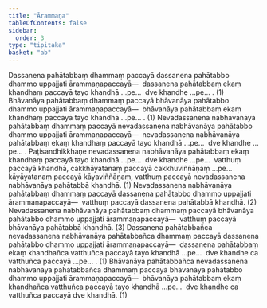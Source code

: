 ```yaml
---
title: "Ārammaṇa"
tableOfContents: false
sidebar:
  order: 3
type: "tipitaka"
basket: "ab"
---
```



<DynamicBreadcrumb />

<Division number="40">

<Paragraph number="872">
Dassanena pahātabbaṃ dhammaṃ paccayā dassanena pahātabbo dhammo uppajjati ārammaṇapaccayā—  dassanena pahātabbaṃ ekaṃ khandhaṃ paccayā tayo khandhā …pe…  dve khandhe …pe… . (1)
</Paragraph>

<Paragraph number="873">
Bhāvanāya pahātabbaṃ dhammaṃ paccayā bhāvanāya pahātabbo dhammo uppajjati ārammaṇapaccayā—  bhāvanāya pahātabbaṃ ekaṃ khandhaṃ paccayā tayo khandhā …pe… . (1)
</Paragraph>

<Paragraph number="874">
Nevadassanena nabhāvanāya pahātabbaṃ dhammaṃ paccayā nevadassanena nabhāvanāya pahātabbo dhammo uppajjati ārammaṇapaccayā—  nevadassanena nabhāvanāya pahātabbaṃ ekaṃ khandhaṃ paccayā tayo khandhā …pe…  dve khandhe …pe… . Paṭisandhikkhaṇe nevadassanena nabhāvanāya pahātabbaṃ ekaṃ khandhaṃ paccayā tayo khandhā …pe…  dve khandhe …pe…  vatthuṃ paccayā khandhā, cakkhāyatanaṃ paccayā cakkhuviññāṇaṃ …pe…  kāyāyatanaṃ paccayā kāyaviññāṇaṃ, vatthuṃ paccayā nevadassanena nabhāvanāya pahātabbā khandhā. (1)
</Paragraph>

<Paragraph number="875">
Nevadassanena nabhāvanāya pahātabbaṃ dhammaṃ paccayā dassanena pahātabbo dhammo uppajjati ārammaṇapaccayā—  vatthuṃ paccayā dassanena pahātabbā khandhā. (2)
</Paragraph>

<Paragraph number="876">
Nevadassanena nabhāvanāya pahātabbaṃ dhammaṃ paccayā bhāvanāya pahātabbo dhammo uppajjati ārammaṇapaccayā—  vatthuṃ paccayā bhāvanāya pahātabbā khandhā. (3)
</Paragraph>

</Division>
<Division number="41">

<Paragraph number="877">
Dassanena pahātabbañca nevadassanena nabhāvanāya pahātabbañca dhammaṃ paccayā dassanena pahātabbo dhammo uppajjati ārammaṇapaccayā—  dassanena pahātabbaṃ ekaṃ khandhañca vatthuñca paccayā tayo khandhā …pe…  dve khandhe ca vatthuñca paccayā …pe… . (1)
</Paragraph>

<Paragraph number="878">
Bhāvanāya pahātabbañca nevadassanena nabhāvanāya pahātabbañca dhammaṃ paccayā bhāvanāya pahātabbo dhammo uppajjati ārammaṇapaccayā—  bhāvanāya pahātabbaṃ ekaṃ khandhañca vatthuñca paccayā tayo khandhā …pe…  dve khandhe ca vatthuñca paccayā dve khandhā. (1)
</Paragraph>
</Division>